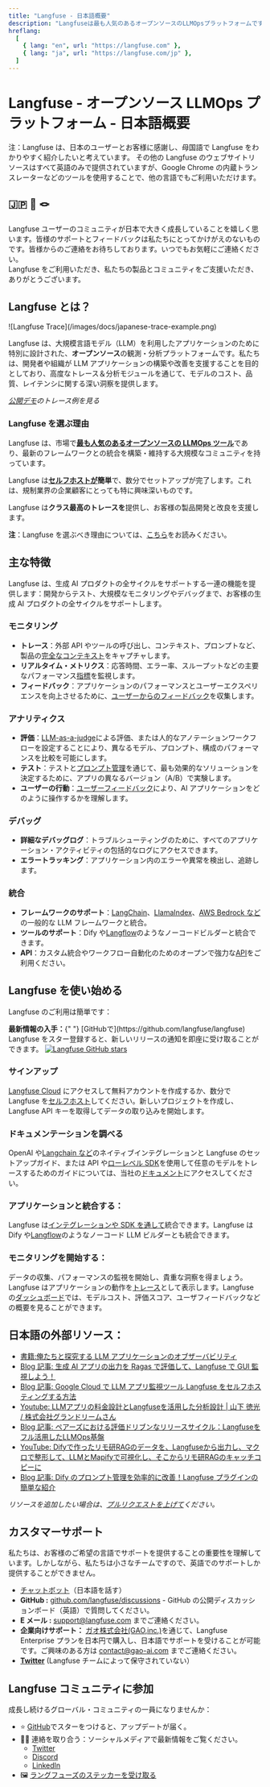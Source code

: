 ```yaml
---
title: "Langfuse - 日本語概要"
description: "Langfuseは最も人気のあるオープンソースのLLMOpsプラットフォームです。チームが協力してAIアプリケーションを開発、監視、評価、デバッグするのを支援します。"
hreflang:
  [
    { lang: "en", url: "https://langfuse.com" },
    { lang: "ja", url: "https://langfuse.com/jp" },
  ]
---
```


# **Langfuse \- オープンソース LLMOps プラットフォーム \- 日本語概要**

<Callout type="info" emoji="ℹ️">

注：Langfuse は、日本のユーザーとお客様に感謝し、母国語で Langfuse をわかりやすく紹介したいと考えています。
その他の Langfuse のウェブサイトリソースはすべて英語のみで提供されていますが、Google Chrome の内蔵トランスレーターなどのツールを使用することで、他の言語でもご利用いただけます。

</Callout>

## **🇯🇵 🤝 🪢**

Langfuse ユーザーのコミュニティが日本で大きく成長していることを嬉しく思います。皆様のサポートとフィードバックは私たちにとってかけがえのないものです。皆様からのご連絡をお待ちしております。いつでもお気軽にご連絡ください。  
Langfuse をご利用いただき、私たちの製品とコミュニティをご支援いただき、ありがとうございます。

## **Langfuse とは？**

<Frame border>![Langfuse Trace](/images/docs/japanese-trace-example.png)</Frame>

Langfuse は、大規模言語モデル（LLM）を利用したアプリケーションのために特別に設計された、**オープンソース**の観測・分析プラットフォームです。私たちは、開発者や組織が LLM アプリケーションの構築や改善を支援することを目的としており、高度なトレース＆分析モジュールを通じて、モデルのコスト、品質、レイテンシに関する深い洞察を提供します。

[_公開デモ_](/docs/demo)_のトレース例を見る_

### **Langfuse を選ぶ理由**

Langfuse は、市場で[**最も人気のあるオープンソースの LLMOps ツール**](/blog/2024-11-most-used-oss-llmops)であり、最新のフレームワークとの統合を構築・維持する大規模なコミュニティを持っています。

Langfuse は[**セルフホストが**](/pricing-self-host)**簡単**で、数分でセットアップが完了します。これは、規制業界の企業顧客にとっても特に興味深いものです。

Langfuse は**クラス最高のトレースを**提供し、お客様の製品開発と改良を支援します。

**注**：Langfuse を選ぶべき理由については、[こちら](/why)をお読みください。

## **主な特徴**

Langfuse は、生成 AI プロダクトの全サイクルをサポートする一連の機能を提供します：開発からテスト、大規模なモニタリングやデバッグまで、お客様の生成 AI プロダクトの全サイクルをサポートします。

### **モニタリング**

- **トレース**：外部 API やツールの呼び出し、コンテキスト、プロンプトなど、製品の[完全なコンテキスト](/docs/tracing)をキャプチャします。
- **リアルタイム・メトリクス**：応答時間、エラー率、スループットなどの主要なパフォーマンス[指標](/docs/analytics/overview)を監視します。
- **フィードバック**：アプリケーションのパフォーマンスとユーザーエクスペリエンスを向上させるために、[ユーザーからのフィードバック](/docs/scores/user-feedback)を収集します。

### **アナリティクス**

- **評価**：[LLM-as-a-judge](/docs/scores/model-based-evals)による評価、または人的なアノテーションワークフローを設定することにより、異なるモデル、プロンプト、構成のパフォーマンスを比較を可能にします。
- **テスト**：テストと[プロンプト管理](/docs/prompts/get-started)を通じて、最も効果的なソリューションを決定するために、アプリの異なるバージョン（A/B）で実験します。
- **ユーザーの行動**：[ユーザーフィードバック](/docs/scores/user-feedback)により、AI アプリケーションをどのように操作するかを理解します。

### **デバッグ**

- **詳細なデバッグログ**：トラブルシューティングのために、すべてのアプリケーション・アクティビティの包括的なログにアクセスできます。
- **エラートラッキング**：アプリケーション内のエラーや異常を検出し、追跡します。

### **統合**

- **フレームワークのサポート**：[LangChain](/docs/integrations/langchain/tracing)、[LlamaIndex](/docs/integrations/llama-index/get-started)、[AWS Bedrock など](/docs/integrations/amazon-bedrock) の一般的な LLM フレームワークと統合。
- **ツールのサポート**：Dify や[Langflow](/docs/integrations/langflow)のようなノーコードビルダーと統合できます。
- **API**：カスタム統合やワークフロー自動化のためのオープンで強力な[API](https://api.reference.langfuse.com/)をご利用ください。

## **Langfuse を使い始める**

Langfuse のご利用は簡単です：

<Callout type="info" emoji="⭐️">

<div style={{ display: "flex", alignItems: "center" }}>
  <span>
    <strong>最新情報の入手：</strong>{" "}
    [GitHubで](https://github.com/langfuse/langfuse) Langfuse
    をスター登録すると、新しいリリースの通知を即座に受け取ることができます。
  </span>
  <a href="https://github.com/langfuse/langfuse" style={{ marginLeft: "auto" }}>
    <img
      src="https://img.shields.io/github/stars/langfuse/langfuse?style=social"
      alt="Langfuse GitHub stars"
      style={{ width: "auto", height: "auto" }}
    />
  </a>
</div>

</Callout>

<Steps>

### **サインアップ**

[Langfuse Cloud](https://cloud.langfuse.com/) にアクセスして無料アカウントを作成するか、数分で Langfuse を[セルフホスト](/pricing-self-host)してください。新しいプロジェクトを作成し、Langfuse API キーを取得してデータの取り込みを開始します。

### **ドキュメンテーションを調べる**

OpenAI や[Langchain など](/docs/integrations/langchain/tracing)のネイティブインテグレーションと Langfuse のセットアップガイド、または API や[ローレベル SDK](/docs/sdk/python/low-level-sdk)を使用して任意のモデルをトレースするためのガイドについては、当社の[ドキュメント](https://docs.langfuse.com/)にアクセスしてください。

### **アプリケーションと統合する：**

Langfuse は[インテグレーションや SDK を通して](/docs/integrations/overview)統合できます。Langfuse は Dify や[Langflow](/docs/integrations/langflow)のようなノーコード LLM ビルダーとも統合できます。

### **モニタリングを開始する：**

データの収集、パフォーマンスの監視を開始し、貴重な洞察を得ましょう。Langfuse はアプリケーションの動作を[トレース](/docs/tracing)として表示します。Langfuse の[ダッシュボード](/docs/analytics/overview)では、モデルコスト、評価スコア、ユーザフィードバックなどの概要を見ることができます。

</Steps>

## **日本語の外部リソース**：

- [書籍:俺たちと探究する LLM アプリケーションのオブザーバビリティ](https://techbookfest.org/product/mn0L7GEm3s8Vhmxq971HEi?productVariantID=myG2YLxFNAEVkRf2dipG8f)
- [Blog 記事: 生成 AI アプリの出力を Ragas で評価して、Langfuse で GUI 監視しよう！](https://qiita.com/minorun365/items/70ad2f5a0afaac6e5cb9)
- [Blog 記事: Google Cloud で LLM アプリ監視ツール Langfuse をセルフホスティングする方法](https://zenn.dev/cloud_ace/articles/2a3668221e9c90)
- [Youtube: LLMアプリの料金設計とLangfuseを活用した分析設計 | 山下 徳光 / 株式会社グランドリームさん](https://www.youtube.com/watch?v=kTIFd6cby_I)
- [Blog 記事: ペアーズにおける評価ドリブンなリリースサイクル：Langfuseをフル活用したLLMOps基盤](https://medium.com/eureka-engineering/ペアーズにおける評価ドリブンなリリースサイクル-langfuseをフル活用したllmops基盤-957986e3dcb2)
- [YouTube: Difyで作ったリモ研RAGのデータを、Langfuseから出力し、マクロで整形して、LLMとMapifyで可視化し、そこからリモ研RAGのキャッチコピーに](https://www.youtube.com/watch?v=p1jTGXAYbRs)
- [Blog 記事: Dify のプロンプト管理を効率的に改善！Langfuse プラグインの簡単な紹介](https://www.gao-ai.com/post/dify-%E3%81%AE%E3%83%97%E3%83%AD%E3%83%B3%E3%83%97%E3%83%88%E7%AE%A1%E7%90%86%E3%82%92%E5%8A%87%E7%9A%84%E3%81%AB%E6%94%B9%E5%96%84%EF%BC%81langfuse-%E3%83%97%E3%83%A9%E3%82%B0%E3%82%A4%E3%83%B3%E3%81%AE%E3%81%94%E7%B4%B9%E4%BB%8B)

_リソースを追加したい場合は、[プルリクエストを上げて](https://github.com/langfuse/langfuse-docs)ください。_

## **カスタマーサポート**

私たちは、お客様のご希望の言語でサポートを提供することの重要性を理解しています。しかしながら、私たちは小さなチームですので、英語でのサポートしか提供することができません。

- [チャットボット](/docs/ask-ai)（日本語を話す）
- **GitHub :** [github.com/langfuse/discussions](https://github.com/orgs/langfuse/discussions) \- GitHub の公開ディスカッションボード（英語）で質問してください。
- **E メール :** [support@langfuse.com](mailto:support@langfuse.com) までご連絡ください。
- **企業向けサポート：** [ガオ株式会社(GAO,inc.)](https://gao-ai.com)を通じて、Langfuse Enterprise プランを日本円で購入し、日本語でサポートを受けることが可能です。ご興味のある方は [contact@gao-ai.com](mailto:contact@gao-ai.com) までご連絡ください。
- [**Twitter**](https://x.com/LangfuseJP) (Langfuse チームによって保守されていない）

## **Langfuse コミュニティに参加**

成長し続けるグローバル・コミュニティの一員になりませんか：

- ⭐️ [GitHub](https://github.com/langfuse/langfuse)でスターをつけると、アップデートが届く。
- 🤷‍♂️ 連絡を取り合う：ソーシャルメディアで最新情報をご覧ください。
  - [Twitter](https://x.com/langfuse)
  - [Discord](https://discord.langfuse.com/)
  - [LinkedIn](https://www.linkedin.com/company/langfuse)
- 🖼️ [ラングフューズのステッカーを受け取る](https://langfuse.com/stickers)
